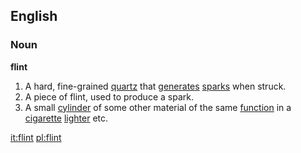 {{See|Flint}}

==English==
===Noun===
'''flint'''

# A hard, fine-grained [[quartz]] that [[generate]]s [[spark]]s when struck.
# A piece of flint, used to produce a spark.
# A small [[cylinder]] of some other material of the same [[function]] in a [[cigarette]] [[lighter]] etc.

[[it:flint]]
[[pl:flint]]